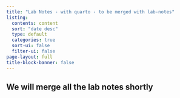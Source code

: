 ```yaml
---
title: "Lab Notes - with quarto - to be merged with lab-notes"
listing:
  contents: content
  sort: "date desc"
  type: default
  categories: true
  sort-ui: false
  filter-ui: false
page-layout: full
title-block-banner: false
---
```


## We will merge all the lab notes shortly
